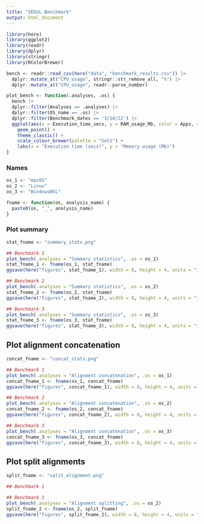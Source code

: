```yaml
---
title: "SEGUL Benchmark"
output: html_document
---
```


```r
library(here)
library(ggplot2)
library(readr)
library(dplyr)
library(stringr)
library(RColorBrewer)
```


```r
bench <- readr::read_csv(here("data", "benchmark_results.csv")) |>
  dplyr::mutate_at("CPU_usage", stringr::str_remove_all, "%") |>
  dplyr::mutate_at("CPU_usage", readr::parse_number)
```

```r
plot_bench <- function(.analyses, .os) {
  bench |>
  dplyr::filter(Analyses == .analyses) |>
  dplyr::filter(OS_name == .os) |>
  dplyr::filter(Benchmark_dates == '3/10/22') |>
  ggplot(aes(x = Execution_time_secs, y = RAM_usage_Mb, color = Apps, shape = Datasets)) +
    geom_point() +
    theme_classic() +
    scale_colour_brewer(palette = "Set1") +
    labs(x = "Execution time (secs)", y = "Memory usage (Mb)")
}

```

### Names

```r
os_1 <- "macOS"
os_2 <- "Linux"
os_3 <- "WindowsWSL"

fname <- function(os, analysis_name) {
  paste0(os, "_", analysis_name)
}
```


### Plot summary

```r
stat_fname <- "summary_stats.png"

## Benchmark 1
plot_bench(.analyses = "Summary statistics", .os = os_1)
stat_fname_1 <- fname(os_1, stat_fname)
ggsave(here("figures", stat_fname_1), width = 8, height = 4, units = "in")

## Benchmark 2
plot_bench(.analyses = "Summary statistics", .os = os_2)
stat_fname_2 <- fname(os_2, stat_fname)
ggsave(here("figures", stat_fname_2), width = 8, height = 4, units = "in")

## Benchmark 3
plot_bench(.analyses = "Summary statistics", .os = os_3)
stat_fname_3 <- fname(os_3, stat_fname)
ggsave(here("figures", stat_fname_3), width = 8, height = 4, units = "in")
```

## Plot alignment concatenation

```r
concat_fname <- "concat_stats.png"

## Benchmark 1
plot_bench(.analyses = "Alignment concatenation", .os = os_1)
concat_fname_1 <- fname(os_1, concat_fname)
ggsave(here("figures", concat_fname_1), width = 8, height = 4, units = "in")

## Benchmark 2
plot_bench(.analyses = "Alignment concatenation", .os = os_2)
concat_fname_2 <- fname(os_2, concat_fname)
ggsave(here("figures", concat_fname_2), width = 8, height = 4, units = "in")

## Benchmark 3
plot_bench(.analyses = "Alignment concatenation", .os = os_3)
concat_fname_3 <- fname(os_3, concat_fname)
ggsave(here("figures", concat_fname_3), width = 8, height = 4, units = "in")
```

## Plot split alignments

```r
split_fname <- "split_alignment.png"

## Benchmark 1

## Benchmark 1
plot_bench(.analyses = "Alignment splitting", .os = os_2)
split_fname_2 <- fname(os_2, split_fname)
ggsave(here("figures", split_fname_2), width = 8, height = 4, units = "in")
```

